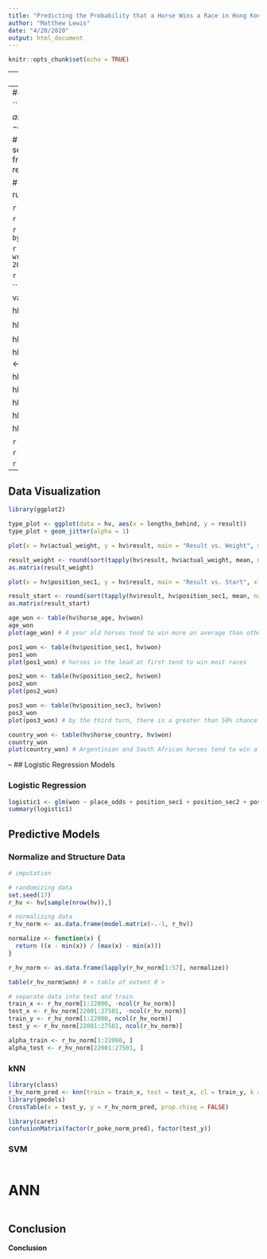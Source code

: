 ```yaml
---
title: "Predicting the Probability that a Horse Wins a Race in Hong Kong"
author: "Matthew Lewis"
date: "4/20/2020"
output: html_document
---
```


```r
knitr::opts_chunk$set(echo = TRUE)
```

--
## Import Data

```r
# races <- read.csv("races.csv")
# runs <- read.csv("runs.csv")
```

--
## Data Cleaning and Exploration

```r
# cleaning races
# races$race_no < as.factor(races$race_no)
# races$surface <- as.factor(races$surface)

# cleaning runs
# library(dplyr)
# runs <- runs %>% select(won, everything()) # move response variable to front
# runs$won <- as.factor(runs$won) # this is our response variable

# runs$trainer_id <- as.factor(runs$trainer_id)
# runs$jockey_id <- as.factor(runs$jockey_id)
```

```r
# str(races)
# str(runs)
```

```r
# summary(races)
# summary(runs)
```

```r
# combine data frames
# hk <- merge(runs, races, by.x = "race_id", by.y = "race_id")
```

```r
# write.csv(hk,file="/Users/mlewis/Desktop/School/Winter 2020/TO 414/Project 3/hk.csv", row.names = FALSE)
```

```r
hk <- read.csv("hk.csv")
```

```r
hk$won <- as.logical(hk$won) # this is our response variable

hk$position_sec5 <- NULL
hk$position_sec6 <- NULL

hk$behind_sec5 <- NULL
hk$behind_sec6 <- NULL

hk$time5.x <- NULL
hk$time6.x <- NULL

hk$sec_time5 <- NULL
hk$sec_time6 <- NULL
hk$sec_time7 <- NULL

hk$time5.y <- NULL
hk$time6.y <- NULL

hk$time7 <- NULL

hk$place_combination4 <- NULL

hk$place_dividend4 <- NULL

hk$win_combination2 <- NULL
hk$win_dividend2 <- NULL
```

```r
str(hk)
summary(hk)
```

```r
hv <- hk[hk$venue == "HV",]
```

```r
str(hv)
summary(hv)
```

--
## Data Visualization

```r
library(ggplot2)

type_plot <- ggplot(data = hv, aes(x = lengths_behind, y = result))
type_plot + geom_jitter(alpha = 1)
```

```r
plot(x = hv$actual_weight, y = hv$result, main = "Result vs. Weight", xlab = "Weight",  ylab = "Result")

result_weight <- round(sort(tapply(hv$result, hv$actual_weight, mean, na.rm = TRUE), TRUE), 3)
as.matrix(result_weight)
```

```r
plot(x = hv$position_sec1, y = hv$result, main = "Result vs. Start", xlab = "Start",  ylab = "Result")

result_start <- round(sort(tapply(hv$result, hv$position_sec1, mean, na.rm = TRUE), TRUE), 3)
as.matrix(result_start)
```

```r
age_won <- table(hv$horse_age, hv$won)
age_won
plot(age_won) # 4 year old horses tend to win more on average than other ages

pos1_won <- table(hv$position_sec1, hv$won)
pos1_won
plot(pos1_won) # horses in the lead at first tend to win most races

pos2_won <- table(hv$position_sec2, hv$won)
pos2_won
plot(pos2_won)

pos3_won <- table(hv$position_sec3, hv$won)
pos3_won
plot(pos3_won) # by the third turn, there is a greater than 50% chance that the lead horse wins the race

country_won <- table(hv$horse_country, hv$won)
country_won
plot(country_won) # Argentinian and South African horses tend to win a higher percentage of races than other countries
```


--
## Logistic Regression Models

### Logistic Regression
```r
logistic1 <- glm(won ~ place_odds + position_sec1 + position_sec2 + position_sec3 + position_sec4 + distance, data = hv, family = "binomial")
summary(logistic1)
```


## Predictive Models

### Normalize and Structure Data
```r
# imputation
```

```r
# randomizing data
set.seed(17)
r_hv <- hv[sample(nrow(hv)),]
```

```r
# normalizing data
r_hv_norm <- as.data.frame(model.matrix(~.-1, r_hv))

normalize <- function(x) {
  return ((x - min(x)) / (max(x) - min(x)))
}

r_hv_norm <- as.data.frame(lapply(r_hv_norm[1:57], normalize))
```

```r
table(r_hv_norm$won) # < table of extent 0 >
```

```r
# separate data into test and train
train_x <- r_hv_norm[1:22000, -ncol(r_hv_norm)]
test_x <- r_hv_norm[22001:27501, -ncol(r_hv_norm)]
train_y <- r_hv_norm[1:22000, ncol(r_hv_norm)]
test_y <- r_hv_norm[22001:27501, ncol(r_hv_norm)]

alpha_train <- r_hv_norm[1:22000, ]
alpha_test <- r_hv_norm[22001:27501, ]
```

### kNN

```r
library(class)
r_hv_norm_pred <- knn(train = train_x, test = test_x, cl = train_y, k = 7) # no missing values are allowed
library(gmodels)
CrossTable(x = test_y, y = r_hv_norm_pred, prop.chisq = FALSE)
```

```r
library(caret)
confusionMatrix(factor(r_poke_norm_pred), factor(test_y))
```

### SVM

```r

```

# ANN

```r

```


## Conclusion

**Conclusion**

